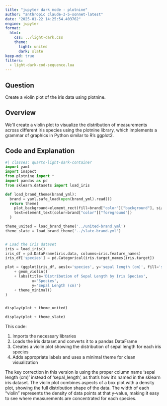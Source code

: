 ```yaml
---
title: "jupyter dark mode - plotnine"
author: "anthropic claude-3-5-sonnet-latest"
date: "2025-01-22 14:25:54.403762"
engine: jupyter
format:
  html:
    css: ../light-dark.css
    theme:
      light: united
      dark: slate
keep-md: true
filters:
  - light-dark-cod-sequence.lua
---
```


## Question
Create a violin plot of the iris data using plotnine.

## Overview
We'll create a violin plot to visualize the distribution of measurements across different iris species using the plotnine library, which implements a grammar of graphics in Python similar to R's ggplot2.

## Code and Explanation

```python
#| classes: quarto-light-dark-container
import yaml
import inspect
from plotnine import *
import pandas as pd
from sklearn.datasets import load_iris

def load_brand_theme(brand_yml):
  brand = yaml.safe_load(open(brand_yml).read())
  return theme(
    plot_background=element_rect(fill=brand["color"]["background"], size=0),
    text=element_text(color=brand["color"]["foreground"])
  )

theme_united = load_brand_theme('../united-brand.yml')
theme_slate = load_brand_theme('../slate-brand.yml')


# Load the iris dataset
iris = load_iris()
iris_df = pd.DataFrame(iris.data, columns=iris.feature_names)
iris_df['species'] = pd.Categorical(iris.target_names[iris.target])

plot = (ggplot(iris_df, aes(x='species', y='sepal length (cm)', fill='species'))
    + geom_violin()
    + labs(title='Distribution of Sepal Length by Iris Species',
            x='Species',
            y='Sepal Length (cm)')
    + theme_minimal()
)


display(plot + theme_united)

display(plot + theme_slate)
```

This code:

1. Imports the necessary libraries
2. Loads the iris dataset and converts it to a pandas DataFrame
3. Creates a violin plot showing the distribution of sepal length for each iris species
4. Adds appropriate labels and uses a minimal theme for clean visualization

The key correction in this version is using the proper column name 'sepal length (cm)' instead of 'sepal_length', as that's how it's named in the sklearn iris dataset. The violin plot combines aspects of a box plot with a density plot, showing the full distribution shape of the data. The width of each "violin" represents the density of data points at that y-value, making it easy to see where measurements are concentrated for each species.